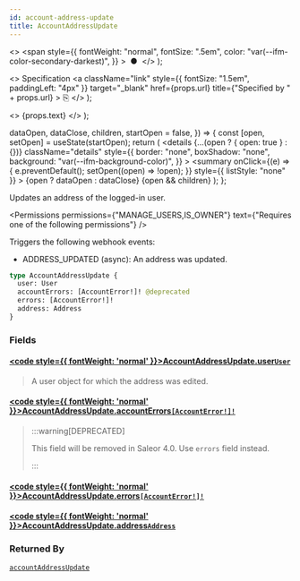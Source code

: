 ```yaml
---
id: account-address-update
title: AccountAddressUpdate
---
```


  <>
    <span
      style={{
        fontWeight: "normal",
        fontSize: ".5em",
        color: "var(--ifm-color-secondary-darkest)",
      }}
    >
      &nbsp;●&nbsp;
    </span>
  </>
);

  <>
    Specification
    <a
      className="link"
      style={{ fontSize: "1.5em", paddingLeft: "4px" }}
      target="\_blank"
      href={props.url}
      title={"Specified by " + props.url}
    >
      ⎘
    </a>
  </>
);

  <>
    <span className={props.class}>{props.text}</span>
  </>
);


  dataOpen,
  dataClose,
  children,
  startOpen = false,
}) => {
  const [open, setOpen] = useState(startOpen);
  return (
    <details
      {...(open ? { open: true } : {})}
      className="details"
      style={{
        border: "none",
        boxShadow: "none",
        background: "var(--ifm-background-color)",
      }}
    >
      <summary
        onClick={(e) => {
          e.preventDefault();
          setOpen((open) => !open);
        }}
        style={{ listStyle: "none" }}
      >
        {open ? dataOpen : dataClose}
      </summary>
      {open && children}
    </details>
  );
};

Updates an address of the logged-in user.

<Permissions
  permissions={"MANAGE_USERS,IS_OWNER"}
  text={"Requires one of the following permissions"}
/>

Triggers the following webhook events:

- ADDRESS_UPDATED (async): An address was updated.

```graphql
type AccountAddressUpdate {
  user: User
  accountErrors: [AccountError!]! @deprecated
  errors: [AccountError!]!
  address: Address
}
```

### Fields

#### [<code style={{ fontWeight: 'normal' }}>AccountAddressUpdate.<b>user</b></code>](#)<Bullet />[`User`](../../../api-storefront/users/objects/user) <Badge class="badge badge--secondary" text="object"/> <Badge class="badge badge--secondary" text="users"/>

> A user object for which the address was edited.

#### [<code style={{ fontWeight: 'normal' }}>AccountAddressUpdate.<b>accountErrors</b></code>](#)<Bullet />[`[AccountError!]!`](../../../api-storefront/users/objects/account-error) <Badge class="badge badge--deprecated badge--secondary" text="deprecated"/> <Badge class="badge badge--secondary" text="non-null"/> <Badge class="badge badge--secondary" text="object"/> <Badge class="badge badge--secondary" text="users"/>

> :::warning[DEPRECATED]
>
> This field will be removed in Saleor 4.0. Use `errors` field instead.
>
> :::

#### [<code style={{ fontWeight: 'normal' }}>AccountAddressUpdate.<b>errors</b></code>](#)<Bullet />[`[AccountError!]!`](../../../api-storefront/users/objects/account-error) <Badge class="badge badge--secondary" text="non-null"/> <Badge class="badge badge--secondary" text="object"/> <Badge class="badge badge--secondary" text="users"/>

>

#### [<code style={{ fontWeight: 'normal' }}>AccountAddressUpdate.<b>address</b></code>](#)<Bullet />[`Address`](../../../api-storefront/users/objects/address) <Badge class="badge badge--secondary" text="object"/> <Badge class="badge badge--secondary" text="users"/>

>

### Returned By

[`accountAddressUpdate`](../../../api-storefront/users/mutations/account-address-update) <Badge class="badge badge--secondary" text="mutation"/>

